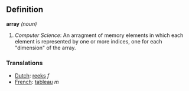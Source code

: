 ==Definition==
'''array''' ''(noun)''

# ''Computer Science'': An arragment of memory elements in which each element is represented by one or more indices, one for each "dimension" of the array.

===Translations===
*[[Dutch]]: [[reeks]] ''f''
*[[French]]: [[tableau]] ''m''